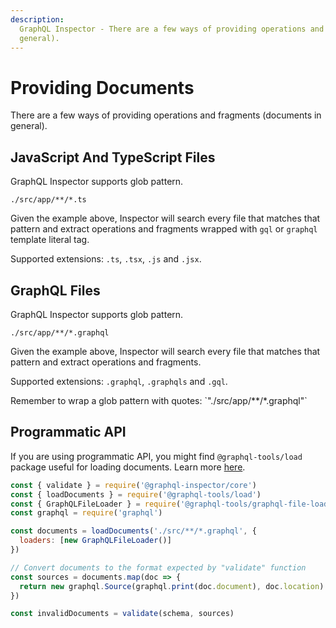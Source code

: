 ```yaml
---
description:
  GraphQL Inspector - There are a few ways of providing operations and fragments (documents in
  general).
---
```



# Providing Documents

There are a few ways of providing operations and fragments (documents in general).

## JavaScript And TypeScript Files

GraphQL Inspector supports glob pattern.

```
./src/app/**/*.ts
```

Given the example above, Inspector will search every file that matches that pattern and extract
operations and fragments wrapped with `gql` or `graphql` template literal tag.

Supported extensions: `.ts`, `.tsx`, `.js` and `.jsx`.

## GraphQL Files

GraphQL Inspector supports glob pattern.

```
./src/app/**/*.graphql
```

Given the example above, Inspector will search every file that matches that pattern and extract
operations and fragments.

Supported extensions: `.graphql`, `.graphqls` and `.gql`.

<Callout type="warning">
  Remember to wrap a glob pattern with quotes: `"./src/app/**/*.graphql"`
</Callout>

## Programmatic API

If you are using programmatic API, you might find `@graphql-tools/load` package useful for loading
documents. Learn more [here](https://graphql-tools.com/docs/documents-loading).

```js
const { validate } = require('@graphql-inspector/core')
const { loadDocuments } = require('@graphql-tools/load')
const { GraphQLFileLoader } = require('@graphql-tools/graphql-file-loader')
const graphql = require('graphql')

const documents = loadDocuments('./src/**/*.graphql', {
  loaders: [new GraphQLFileLoader()]
})

// Convert documents to the format expected by "validate" function
const sources = documents.map(doc => {
  return new graphql.Source(graphql.print(doc.document), doc.location)
})

const invalidDocuments = validate(schema, sources)
```
